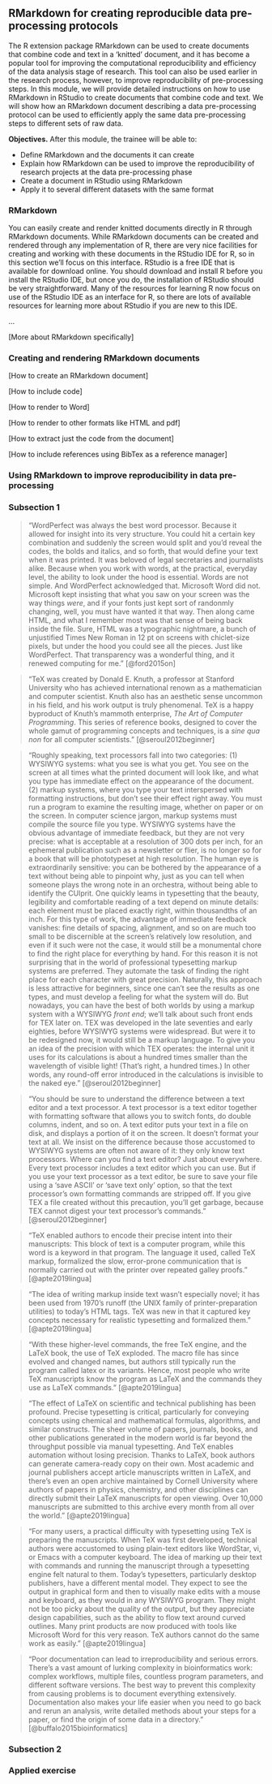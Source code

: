 ## RMarkdown for creating reproducible data pre-processing protocols

The R extension package RMarkdown can be used to create documents that combine
code and text in a 'knitted' document, and it has become a popular tool for
improving the computational reproducibility and efficiency of the data analysis
stage of research. This tool can also be used earlier in the research process,
however, to improve reproducibility of pre-processing steps. In this module, we
will provide detailed instructions on how to use RMarkdown in RStudio to create
documents that combine code and text. We will show how an RMarkdown document
describing a data pre-processing protocol can be used to efficiently apply the
same data pre-processing steps to different sets of raw data.

**Objectives.** After this module, the trainee will be able to:

- Define RMarkdown and the documents it can create 
- Explain how RMarkdown can be used to improve the reproducibility of research
projects at the data pre-processing phase
- Create a document in RStudio using RMarkdown
- Apply it to several different datasets with the same format

### RMarkdown

You can easily create and render knitted documents directly in R through RMarkdown
documents. While RMarkdown documents can be created and rendered through any 
implementation of R, there are very nice facilities for creating and working with 
these documents in the RStudio IDE for R, so in this section we'll focus on 
this interface. RStudio is a free IDE that is available for download online. 
You should download and install R before you install the RStudio IDE, but once you
do, the installation of RStudio should be very straightforward. Many of the 
resources for learning R now focus on use of the RStudio IDE as an interface for
R, so there are lots of available resources for learning more about RStudio if you 
are new to this IDE.

...

[More about RMarkdown specifically]

### Creating and rendering RMarkdown documents

[How to create an RMarkdown document]

[How to include code]

[How to render to Word]

[How to render to other formats like HTML and pdf]

[How to extract just the code from the document]

[How to include references using BibTex as a reference manager]

### Using RMarkdown to improve reproducibility in data pre-processing



### Subsection 1

> "WordPerfect was always the best word processor. Because it allowed for insight into
its very structure. You could hit a certain key combination and suddenly the screen
would split and you'd reveal the codes, the bolds and italics, and so forth, 
that would define your text when it was printed. It was beloved of legal secretaries
and journalists alike. Because when you work with words, at the practical, everyday
level, the ability to look under the hood is essential. Words are not simple. And
WordPerfect acknowledged that. Microsoft Word did not. Microsoft kept insisting that
what you saw on your screen was the way things *were*, and if your fonts just kept
sort of randonmly changing, well, you must have wanted it that way. Then along came 
HTML, and what I remember most was that sense of being back inside the file. Sure, 
HTML was a typographic nightmare, a bunch of unjustified Times New Roman in 12 pt on 
screens with chiclet-size pixels, but under the hood you could see all the pieces. 
Just like WordPerfect. That transparency was a wonderful thing, and it renewed
computing for me." [@ford2015on]

> "TeX was created by Donald E. Knuth, a professor at Stanford University who has
achieved international renown as a mathematician and computer scientist.
Knuth also has an aesthetic sense uncommon in his field, and his work output is
truly phenomenal. TeX is a happy byproduct of Knuth's mammoth enterprise, 
*The Art of Computer Programming*. This series of reference books, designed
to cover the whole gamut of programming concepts and techniques, is a 
*sine qua non* for all computer scientists." [@seroul2012beginner]

> "Roughly speaking, text processors fall into two categories:
(1) WYSIWYG systems: what you see is what you get. You see on the screen at all
times what the printed document will look like, and what you type has immediate
effect on the appearance of the document. (2)  markup systems, where you type your text 
interspersed with formatting instructions, but don't see their effect right away. You must run a program to examine the
resulting image, whether on paper or on the screen. In computer science jargon,
markup systems must compile the source file you type.  WYSIWYG systems have the obvious 
advantage of immediate feedback, but they
are not very precise: what is acceptable at a resolution of 300 dots per inch, for an
ephemeral publication such as a newsletter or flier, is no longer so for a book that
will be phototypeset at high resolution. The human eye is extraordinarily sensitive:
you can be bothered by the appearance of a text without being able to pinpoint why,
just as you can tell when someone plays the wrong note in an orchestra, without
being able to identify the CUlprit. One quickly leams in typesetting that the beauty,
legibility and comfortable reading of a text depend on minute details: each element
must be placed exactly right, within thousandths of an inch. For this type of work,
the advantage of immediate feedback vanishes: fine details of spacing, alignment,
and so on are much too small to be discernible at the screen's relatively low 
resolution, and even if it such were not the case, it would still be a monumental chore
to find the right place for everything by hand. For this reason it is not surprising that in the world of professional typesetting
markup systems are preferred. They automate the task of finding the right place
for each character with great precision. Naturally, this approach is less attractive for
beginners, since one can't see the results as one types, and must develop a feeling
for what the system will do. But nowadays, you can have the best of both worlds
by using a markup system with a WYSIWYG *front end*; we'll talk about such front
ends for TEX later on. TEX was developed in the late seventies and early eighties, 
before WYSIWYG systems were widespread. But were it to be redesigned now, it would 
still be a markup
language. To give you an idea of the precision with which TEX operates: the internal 
unit it uses for its calculations is about a hundred times smaller than the
wavelength of visible light! (That's right, a hundred times.) In other words, any
round-off error introduced in the calculations is invisible to the naked eye." 
[@seroul2012beginner]

> "You should be sure to understand the difference between a text editor and a text
processor. A text processor is a text editor together with formatting software that
allows you to switch fonts, do double columns, indent, and so on. A text editor
puts your text in a file on disk, and displays a portion of it on the screen. It doesn't
format your text at all. We insist on the difference because those accustomed to WYSIWYG systems are
often not aware of it: they only know text processors. Where can you find a text
editor? Just about everywhere. Every text processor includes a text editor which
you can use. But if you use your text processor as a text editor, be sure to save your
file using a 'save ASCII' or 'save text only' option, so that the text processor's own
formatting commands are stripped off. If you give TEX a file created without this
precaution, you'll get garbage, because TEX cannot digest your text processor's
commands." [@seroul2012beginner]

> "TeX enabled authors to encode their precise intent into their manuscripts:
This block of text is a computer program, while this word is a keyword in that
program. The language it used, called TeX markup, formalized the slow,
error-prone communication that is normally carried out with the printer over
repeated galley proofs." [@apte2019lingua]

> "The idea of writing markup inside text wasn’t especially novel; it has been
used from 1970’s runoff (the UNIX family of printer-preparation utilities) to
today’s HTML tags. TeX was new in that it captured key concepts necessary for
realistic typesetting and formalized them." [@apte2019lingua]

> "With these higher-level commands, the free TeX engine, and the LaTeX book,
the use of TeX exploded. The macro file has since evolved and changed names, but
authors still typically run the program called latex or its variants. Hence,
most people who write TeX manuscripts know the program as LaTeX and the commands
they use as LaTeX commands." [@apte2019lingua]

> "The effect of LaTeX on scientific and technical publishing has been profound.
Precise typesetting is critical, particularly for conveying concepts using
chemical and mathematical formulas, algorithms, and similar constructs. The
sheer volume of papers, journals, books, and other publications generated in the
modern world is far beyond the throughput possible via manual typesetting. And
TeX enables automation without losing precision. Thanks to LaTeX, book authors
can generate camera-ready copy on their own. Most academic and journal
publishers accept article manuscripts written in LaTeX, and there’s even an open
archive maintained by Cornell University where authors of papers in physics,
chemistry, and other disciplines can directly submit their LaTeX manuscripts for
open viewing. Over 10,000 manuscripts are submitted to this archive every month
from all over the world." [@apte2019lingua]

> "For many users, a practical difficulty with typesetting using TeX is
preparing the manuscripts. When TeX was first developed, technical authors were
accustomed to using plain-text editors like WordStar, vi, or Emacs with a
computer keyboard. The idea of marking up their text with commands and running
the manuscript through a typesetting engine felt natural to them. Today’s
typesetters, particularly desktop publishers, have a different mental model.
They expect to see the output in graphical form and then to visually make edits
with a mouse and keyboard, as they would in any WYSIWYG program. They might not
be too picky about the quality of the output, but they appreciate design
capabilities, such as the ability to flow text around curved outlines. Many
print products are now produced with tools like Microsoft Word for this very
reason. TeX authors cannot do the same work as easily." [@apte2019lingua]

> "Poor documentation can lead to irreproducibility and serious errors. There's
a vast amount of lurking complexity in bioinformatics work: complex workflows, 
multiple files, countless program parameters, and different software versions.
The best way to prevent this complexity from causing problems is to document
everything extensively. Documentation also makes your life easier when you need to 
go back and rerun an analysis, write detailed methods about your steps for a 
paper, or find the origin of some data in a directory." [@buffalo2015bioinformatics]




### Subsection 2

### Applied exercise

